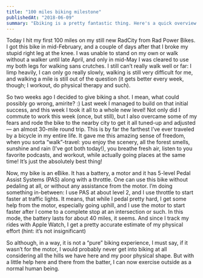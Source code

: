 ```yaml
---
title: "100 miles biking milestone"
publishedAt: "2018-06-09"
summary: "Ebiking is a pretty fantastic thing. Here's a quick overview of my first 100 miles."
---
```


Today I hit my first 100 miles on my still new RadCity from Rad Power Bikes. I got this bike in mid-February, and a couple of days after that I broke my stupid right leg at the knee. I was unable to stand on my own or walk without a walker until late April, and only in mid-May I was cleared to use my both legs for walking sans crutches. I still can’t really walk well or far: I limp heavily, I can only go really slowly, walking is still very difficult for me, and walking a mile is still out of the question (it gets better every week, though; I workout, do physical therapy and such).

So two weeks ago I decided to give biking a shot. I mean, what could possibly go wrong, amirite? :) Last week I managed to build on that initial success, and this week I took it all to a whole new level! Not only did I commute to work this week (once, but still), but I also overcame some of my fears and rode the bike to the nearby city to get it all tuned-up and adjusted — an almost 30-mile round trip. This is by far the farthest I’ve ever traveled by a bicycle in my entire life. It gave me this amazing sense of freedom, when you sorta “walk”-travel: you enjoy the scenery, all the forest smells, sunshine and rain (I’ve got both today!), you breathe fresh air, listen to you favorite podcasts, and workout, while actually going places at the same time! It’s just the absolutely best thing!

Now, my bike is an eBike. It has a battery, a motor and it has 5-level Pedal Assist Systems (PAS) along with a throttle. One can use this bike without pedaling at all, or without any assistance from the motor. I’m doing something in-between: I use PAS at about level 2, and I use throttle to start faster at traffic lights. It means, that while I pedal pretty hard, I get some help from the motor, especially going uphill, and I use the motor to start faster after I come to a complete stop at an intersection or such. In this mode, the battery lasts for about 40 miles, it seems. And since I track my rides with Apple Watch, I get a pretty accurate estimate of my physical effort (hint: it’s not insignificant)

So although, in a way, it is not a “pure” biking experience, I must say, if it wasn’t for the motor, I would probably never get into biking at all considering all the hills we have here and my poor physical shape. But with a little help here and there from the batter, I can now exercise outside as a normal human being.
